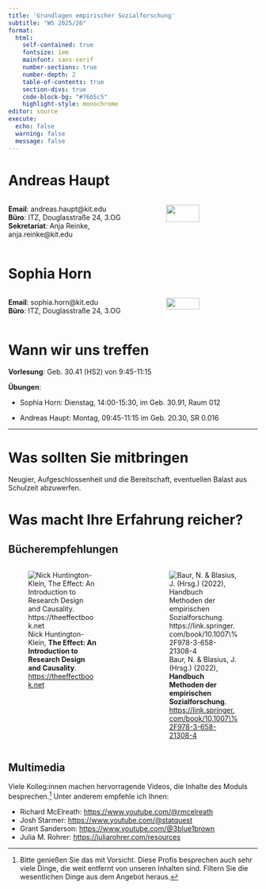 ```yaml
---
title: 'Grundlagen empirischer Sozialforschung'
subtitle: "WS 2025/26"
format: 
  html: 
    self-contained: true
    fontsize: 1em
    mainfont: sans-serif
    number-sections: true
    number-depth: 2
    table-of-contents: true
    section-divs: true
    code-block-bg: "#76b5c5"
    highlight-style: monochrome
editor: source
execute: 
  echo: false
  warning: false
  message: false
---
```


::::::::::: panel-tabset
# Andreas Haupt

:::::: columns
::: {.column width="50%"}
**Email**: andreas.haupt\@kit.edu\
**Büro**: ITZ, Douglasstraße 24, 3.OG\
**Sekretariat**: Anja Reinke, anja.reinke\@kit.edu
:::

::: {.column width="10%"}
:::

::: {.column width="40%"}
![](images/Haupt.jpg){fig-alt="Andreas Haupt" width="60%"}
:::
::::::

# Sophia Horn

:::::: columns
::: {.column width="50%"}
**Email**: sophia.horn\@kit.edu\
**Büro**: ITZ, Douglasstraße 24, 3.OG
:::

::: {.column width="10%"}
:::

::: {.column width="40%"}
![](images/Horn.jpg){fig-alt="Sophia Horn" width="60%"}
:::
::::::

# Wann wir uns treffen

**Vorlesung**: Geb. 30.41 (HS2) von 9:45-11:15\

**Übungen**:

-    Sophia Horn: Dienstag, 14:00-15:30, im Geb. 30.91, Raum 012

-   Andreas Haupt: Montag, 09:45-11:15 im Geb. 20.30, SR 0.016
:::::::::::

------------------------------------------------------------------------

# Was sollten Sie mitbringen

Neugier, Aufgeschlossenheit und die Bereitschaft, eventuellen Balast aus Schulzeit abzuwerfen.

# Was macht Ihre Erfahrung reicher?

## Bücherempfehlungen

:::::: columns
::: {.column width="45%"}
![Nick Huntington-Klein, **The Effect: An Introduction to Research Design and Causality**. <https://theeffectbook.net>](images/the-effect.png)
:::

::: {.column width="5%"}
<!-- empty space -->
:::

::: {.column width="45%"}
![Baur, N. & Blasius, J. (Hrsg.) (2022), **Handbuch Methoden der empirischen Sozialforschung**. [https://link.springer.com/book/10.1007\\%2F978-3-658-21308-4](https://link.springer.com/book/10.1007%2F978-3-658-21308-4){.uri}](images/handbuch-methoden.png)
:::
::::::

## Multimedia

Viele Kolleg:innen machen hervorragende Videos, die Inhalte des Moduls besprechen.[^1] Unter anderem empfehle ich Ihnen:

[^1]: Bitte genießen Sie das mit Vorsicht. Diese Profis besprechen auch sehr viele Dinge, die weit entfernt von unseren Inhalten sind. Filtern Sie die wesentlichen Dinge aus dem Angebot heraus.

-   Richard McElreath: [https://www.youtube.com/\@rmcelreath](https://www.youtube.com/@rmcelreath){.uri}
-   Josh Starmer: [https://www.youtube.com/\@statquest](https://www.youtube.com/@statquest){.uri}
-   Grant Sanderson: [https://www.youtube.com/\@3blue1brown](https://www.youtube.com/@3blue1brown){.uri}
-   Julia M. Rohrer: <https://juliarohrer.com/resources>
